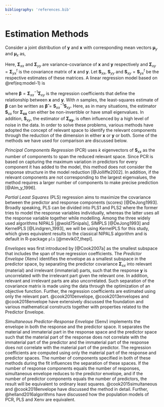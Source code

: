 ```yaml
---
bibliography: 'references.bib'
---
```


# Estimation Methods #

Consider a joint distribution of $\mathbf{y}$ and $\mathbf{x}$ with corresponding mean vectors $\boldsymbol{\mu}_y$ and $\boldsymbol{\mu}_x$ as,

\begin{equation}
  \begin{bmatrix}
    \mathbf{y} \\ \mathbf{x}
  \end{bmatrix} 
  \sim \mathsf{N}
  \begin{pmatrix}
    \begin{bmatrix}
      \boldsymbol{\mu}_y \\
      \boldsymbol{\mu}_x \\
    \end{bmatrix}, &&
    \begin{bmatrix}
      \boldsymbol{\Sigma}_{yy} & \boldsymbol{\Sigma}_{yx} \\
      \boldsymbol{\Sigma}_{xy} & \boldsymbol{\Sigma}_{xx} 
    \end{bmatrix}
  \end{pmatrix}
  (\#eq:model-1)
\end{equation}

Here, $\boldsymbol{\Sigma}_{xx}$ and $\boldsymbol{\Sigma}_{yy}$ are variance-covariance of $\mathbf{x}$ and $\mathbf{y}$ respectively and $\boldsymbol{\Sigma}_{xy}=\boldsymbol{\Sigma}_{yx}^t$ is the covariance matrix of $\mathbf{x}$ and $\mathbf{y}$. Let $\mathbf{S}_{xx}$, $\mathbf{S}_{yy}$ and $\mathbf{S}_{xy}=\mathbf{S}_{yx}^t$ be the respective estimates of these matrices. A linear regression model based on \@ref(eq:model-1) is 

\begin{equation}
\mathbf{y} = \boldsymbol{\mu}_y + \boldsymbol{\beta}^t\left( \mathbf{x} - \boldsymbol{\mu}_{x} \right) + \boldsymbol{\varepsilon}
(\#eq:reg-model)
\end{equation}

where $\boldsymbol{\beta}=\boldsymbol{\Sigma}_{xx}^{-1}\boldsymbol{\Sigma}_{xy}$
is the regression coefficients that define the relationship between $\mathbf{x}$
and $\mathbf{y}$. With $n$ samples, the least-squares estimate of
$\boldsymbol{\beta}$ can be written as
$\boldsymbol{\hat{\beta}}=\mathbf{S}_{xx}^{-1}\mathbf{S}_{xy}$. Here, as in many
situations, the estimator $\mathbf{S}_{xx}$ for $\boldsymbol{\Sigma_{xx}}$ can either be non-invertible or have small eigenvalues. In addition, $\mathbf{S}_{xy}$, the estimator of $\boldsymbol{\Sigma_{xy}}$, is often influenced by a high level of noise in the data. In order to solve these problems, various methods have adopted the concept of relevant space to identify the relevant components through the reduction of the dimension in either $\mathbf{x}$ or $\mathbf{y}$ or both. Some of the methods we have used for comparison are discussed below.

_Principal Components Regression_ (PCR) uses $k$ eigenvectors of $\mathbf{S}_{xx}$ as the number of components to span the reduced relevant space. Since PCR is based on capturing the maximum variation in predictors for every component it has added to the model, this method does not consider the response structure in the model reduction [@Jolliffe2002]. In addition, if the relevant components are not corresponding to the largest eigenvalues, the method requires a larger number of components to make precise prediction [@Alm_y_1996].


_Partial Least Squares_ (PLS) regression aims to maximize the covariance between the predictor and response components (scores) [@DeJong1993]. Broadly speaking, PLS can be divided into PLS1 and PLS2 where the former tries to model the response variables individually, whereas the latter uses all the response variable together while modelling. Among the three widely used algorithms NIPALS [@wold75nipals], SIMPLS [@DeJong1993] and KernelPLS [@Lindgren_1993], we will be using KernelPLS for this study, which gives equivalent results to the classical NIPALS algorithm and is default in R-package `pls` [@mevik07_thepl].


_Envelopes_ was first introduced by [@Cook2007a] as the smallest subspace that includes the span of true regression coefficients. The _Predictor Envelope_ (Xenv) identifies the envelope as a smallest subspace in the predictor space, by separating the predictor covariance $\boldsymbol{\Sigma}_{xx}$ into relevant (material) and irrelevant (immaterial) parts, such that the response $\mathbf{y}$ is uncorrelated with the irrelevant part given the relevant one. In addition, relevant and irrelevant parts are also uncorrelated. Such separation of the covariance matrix is made using the data through the optimization of an objective function. Further, the regression coefficients are estimated using only the relevant part. @cook2010envelope, @cook2013envelopes and @cook2018envelope have extensively discussed the foundation and various mathematical constructs together with properties related to the Predictor Envelope. 

_Simultaneous Predictor-Response Envelope_ (Senv) implements the envelope in both the response and the predictor space. It separates the material and immaterial part in the response space and the predictor space such that the material part of the response does not correlate with the immaterial part of the predictor and the immaterial part of the response does not correlate with the material part of the predictor. The regression coefficients are computed using only the material part of the response and predictor spaces. The number of components specified in both of these methods during the fit influences the separation of these spaces. If the number of response components equals the number of responses, simultaneous envelope reduces to the predictor envelope, and if the number of predictor components equals the number of predictors, the result will be equivalent to ordinary least squares. @cook2015simultaneous and @cook2018envelope have discussed the method in detail. Further, @helland2016algorithms have discussed how the population models of PCR, PLS and Xenv are equivalent.
